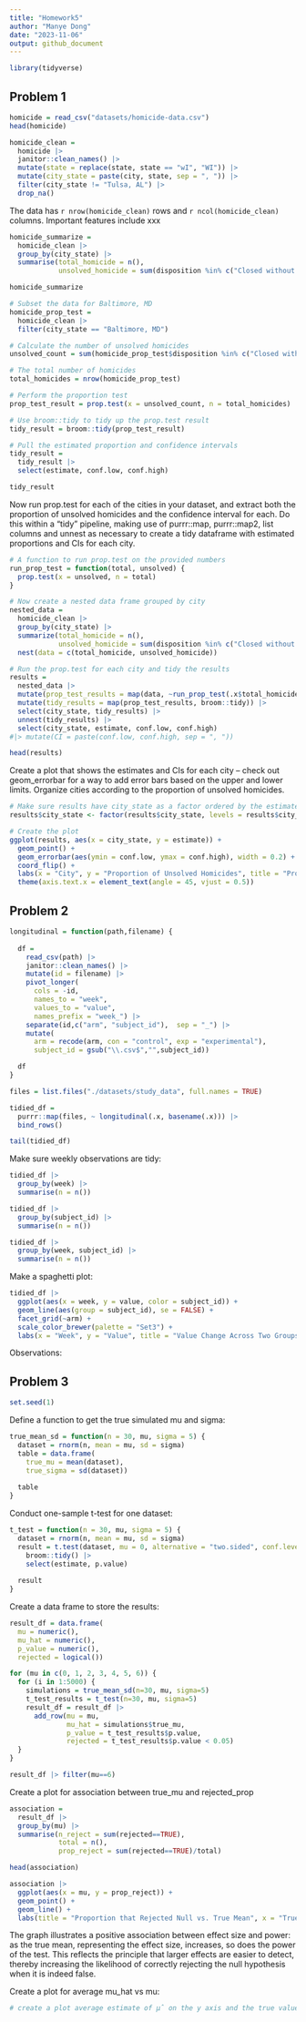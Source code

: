 ```yaml
---
title: "Homework5"
author: "Manye Dong"
date: "2023-11-06"
output: github_document
---
```

```r
library(tidyverse)
```

## Problem 1
```r
homicide = read_csv("datasets/homicide-data.csv")
head(homicide)
```
```r
homicide_clean =
  homicide |>
  janitor::clean_names() |>
  mutate(state = replace(state, state == "wI", "WI")) |> 
  mutate(city_state = paste(city, state, sep = ", ")) |>
  filter(city_state != "Tulsa, AL") |> 
  drop_na()
```

The data has `r nrow(homicide_clean)` rows and `r ncol(homicide_clean)` columns. Important features include xxx

```r
homicide_summarize = 
  homicide_clean |>
  group_by(city_state) |>
  summarise(total_homicide = n(), 
            unsolved_homicide = sum(disposition %in% c("Closed without arrest", "Open/No arrest")))

homicide_summarize
```

```r
# Subset the data for Baltimore, MD
homicide_prop_test = 
  homicide_clean |>
  filter(city_state == "Baltimore, MD")

# Calculate the number of unsolved homicides
unsolved_count = sum(homicide_prop_test$disposition %in% c("Closed without arrest", "Open/No arrest"))

# The total number of homicides
total_homicides = nrow(homicide_prop_test)

# Perform the proportion test
prop_test_result = prop.test(x = unsolved_count, n = total_homicides)
```

```r
# Use broom::tidy to tidy up the prop.test result
tidy_result = broom::tidy(prop_test_result)

# Pull the estimated proportion and confidence intervals
tidy_result = 
  tidy_result |>
  select(estimate, conf.low, conf.high)

tidy_result
```
Now run prop.test for each of the cities in your dataset, and extract both the proportion of unsolved homicides and the confidence interval for each. Do this within a “tidy” pipeline, making use of purrr::map, purrr::map2, list columns and unnest as necessary to create a tidy dataframe with estimated proportions and CIs for each city.
```r
# A function to run prop.test on the provided numbers
run_prop_test = function(total, unsolved) {
  prop.test(x = unsolved, n = total)
}
```

```r
# Now create a nested data frame grouped by city
nested_data = 
  homicide_clean |>
  group_by(city_state) |>
  summarize(total_homicide = n(), 
            unsolved_homicide = sum(disposition %in% c("Closed without arrest", "Open/No arrest"))) |>
  nest(data = c(total_homicide, unsolved_homicide))
```

```r
# Run the prop.test for each city and tidy the results
results = 
  nested_data |>
  mutate(prop_test_results = map(data, ~run_prop_test(.x$total_homicide, .x$unsolved_homicide))) |>
  mutate(tidy_results = map(prop_test_results, broom::tidy)) |>
  select(city_state, tidy_results) |>
  unnest(tidy_results) |>
  select(city_state, estimate, conf.low, conf.high)
#|> mutate(CI = paste(conf.low, conf.high, sep = ", "))

head(results)
```
Create a plot that shows the estimates and CIs for each city – check out geom_errorbar for a way to add error bars based on the upper and lower limits. Organize cities according to the proportion of unsolved homicides.
```r
# Make sure results have city_state as a factor ordered by the estimate
results$city_state <- factor(results$city_state, levels = results$city_state[order(results$estimate)])

# Create the plot
ggplot(results, aes(x = city_state, y = estimate)) +
  geom_point() +
  geom_errorbar(aes(ymin = conf.low, ymax = conf.high), width = 0.2) +
  coord_flip() +
  labs(x = "City", y = "Proportion of Unsolved Homicides", title = "Proportion of Unsolved Homicides by City") +
  theme(axis.text.x = element_text(angle = 45, vjust = 0.5))
```


## Problem 2
```r
longitudinal = function(path,filename) {
  
  df = 
    read_csv(path) |>
    janitor::clean_names() |>
    mutate(id = filename) |>
    pivot_longer(
      cols = -id,
      names_to = "week",
      values_to = "value",
      names_prefix = "week_") |>
    separate(id,c("arm", "subject_id"),  sep = "_") |>
    mutate(
      arm = recode(arm, con = "control", exp = "experimental"),
      subject_id = gsub("\\.csv$","",subject_id))

  df
}
```

```r
files = list.files("./datasets/study_data", full.names = TRUE)
```

```r
tidied_df = 
  purrr::map(files, ~ longitudinal(.x, basename(.x))) |> 
  bind_rows()
```

```r
tail(tidied_df)
```
Make sure weekly observations are tidy:
```r
tidied_df |>
  group_by(week) |> 
  summarise(n = n())
```

```r
tidied_df |>
  group_by(subject_id) |> 
  summarise(n = n())   
```

```r
tidied_df |>
  group_by(week, subject_id) |> 
  summarise(n = n())
```
Make a spaghetti plot:
```r
tidied_df |>
  ggplot(aes(x = week, y = value, color = subject_id)) +
  geom_line(aes(group = subject_id), se = FALSE) +
  facet_grid(~arm) +
  scale_color_brewer(palette = "Set3") + 
  labs(x = "Week", y = "Value", title = "Value Change Across Two Groups", col = "Subject ID")
```

Observations: 


## Problem 3
```r
set.seed(1)
```

Define a function to get the true simulated mu and sigma:
```r
true_mean_sd = function(n = 30, mu, sigma = 5) {
  dataset = rnorm(n, mean = mu, sd = sigma)
  table = data.frame(
    true_mu = mean(dataset),
    true_sigma = sd(dataset))
  
  table
}
```

Conduct one-sample t-test for one dataset:
```r
t_test = function(n = 30, mu, sigma = 5) {
  dataset = rnorm(n, mean = mu, sd = sigma)
  result = t.test(dataset, mu = 0, alternative = "two.sided", conf.level = 0.95) |>
    broom::tidy() |>
    select(estimate, p.value)
  
  result
}
```

Create a data frame to store the results:
```r
result_df = data.frame(
  mu = numeric(), 
  mu_hat = numeric(), 
  p_value = numeric(), 
  rejected = logical())
```


```r
for (mu in c(0, 1, 2, 3, 4, 5, 6)) {
  for (i in 1:5000) {
    simulations = true_mean_sd(n=30, mu, sigma=5)
    t_test_results = t_test(n=30, mu, sigma=5)
    result_df = result_df |> 
      add_row(mu = mu, 
              mu_hat = simulations$true_mu,
              p_value = t_test_results$p.value, 
              rejected = t_test_results$p.value < 0.05)
  }
}
```

```r
result_df |> filter(mu==6)
```

Create a plot for association between true_mu and rejected_prop
```r
association = 
  result_df |> 
  group_by(mu) |> 
  summarise(n_reject = sum(rejected==TRUE), 
            total = n(), 
            prop_reject = sum(rejected==TRUE)/total)

head(association)
```
```r
association |>
  ggplot(aes(x = mu, y = prop_reject)) +
  geom_point() +
  geom_line() +
  labs(title = "Proportion that Rejected Null vs. True Mean", x = "True Mean (mu)", y = "Proportion that Rejected Null")
```

The graph illustrates a positive association between effect size and power: as the true mean, representing the effect size, increases, so does the power of the test. This reflects the principle that larger effects are easier to detect, thereby increasing the likelihood of correctly rejecting the null hypothesis when it is indeed false.

Create a plot for average mu_hat vs mu:
```r
# create a plot average estimate of μ̂ on the y axis and the true value of μ on the x axis for all samples

```

